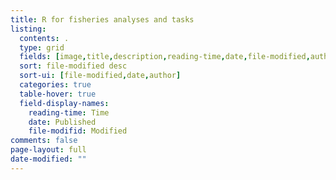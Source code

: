 ```yaml
---
title: R for fisheries analyses and tasks
listing:
  contents: .
  type: grid
  fields: [image,title,description,reading-time,date,file-modified,author]
  sort: file-modified desc
  sort-ui: [file-modified,date,author]
  categories: true
  table-hover: true
  field-display-names: 
    reading-time: Time
    date: Published
    file-modifid: Modified
comments: false
page-layout: full
date-modified: ""
---
```

